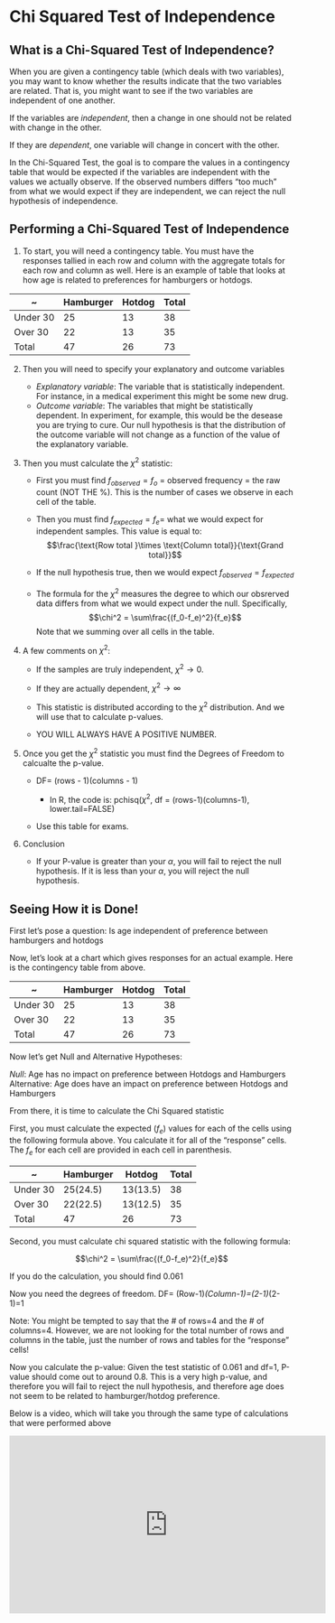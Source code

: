 # Chi Squared Test of Independence

## What is a Chi-Squared Test of Independence?

When you are given a contingency table (which deals with two variables), you may want to know whether the results indicate that the two variables are related. That is, you might want to see if the two variables are independent of one another.

If the variables are *independent*, then a change in one should not be related with change in the other.

If they are *dependent*, one variable will change in concert with the other.

In the Chi-Squared Test, the goal is to compare the values in a contingency table that would be expected if the variables are independent with the values we actually observe.  If the observed numbers differs "too much" from what we would expect if they are independent, we can reject the null hypothesis of independence.

## Performing a Chi-Squared Test of Independence

1. To start, you will need a contingency table. You must have the responses tallied in each row and column with the aggregate totals for each row and column as well.  Here is an example of table that looks at how age is related to preferences for hamburgers or hotdogs.

 
 ~ |Hamburger|Hotdog|Total|
-|-|-|-|
Under 30|25 |13 |38|
Over 30|22 |13 |35|
Total|47| 26 |73|
 
2. Then you will need to specify your explanatory and outcome variables
    - *Explanatory variable*: The variable that is statistically independent.  For instance, in a medical experiment this might be some new drug. 
    - *Outcome variable*: The variables that might be statistically dependent.  In experiment, for example, this would be the desease you are trying to cure.
Our null hypothesis is that the distribution of the outcome variable will not change as a function of the value of the explanatory variable.

3. Then you must calculate the $\chi^2$ statistic:


    - First you must find $f_{observed} = f_o$ = observed frequency = the raw count (NOT THE %).  This is the number of cases we observe in each cell of the table.

    - Then you must find $f_{expected} = f_e$= what we would expect for independent samples. This value is equal to:
$$\frac{\text{Row total }\times \text{Column total}}{\text{Grand total}}$$

    - If the null hypothesis true, then we would expect $f_{observed} = f_{expected}$

    - The formula for the $\chi^2$ measures the degree to which our obsrerved data differs from what we would expect under the null.  Specifically, $$\chi^2 = \sum\frac{(f_0-f_e)^2}{f_e}$$ Note that we summing over all cells in the table.


4. A few comments on $\chi^2$:

    - If the samples are truly independent, $\chi^2 \rightarrow 0$.

    - If they are actually dependent, $\chi^2 \rightarrow \infty$

    - This statistic is distributed according to the $\chi^2$ distribution. And we will use that to calculate p-values.

    - YOU WILL ALWAYS HAVE A POSITIVE NUMBER.

5. Once you get the $\chi^2$ statistic you must find the Degrees of Freedom to calcualte the p-value.

    - DF= (rows - 1)(columns - 1)

      - In R, the code is: pchisq($\chi^2$, df = (rows-1)(columns-1), lower.tail=FALSE)

    - Use this table for exams.

5. Conclusion

    - If your P-value is greater than your $\alpha$, you will fail to reject the null hypothesis. If it is less than your $\alpha$, you will reject the null hypothesis.

## Seeing How it is Done!

First let's pose a question: Is age independent of preference between hamburgers and hotdogs

Now, let's look at a chart which gives responses for an actual example.  Here is the contingency table from above.

~|Hamburger|Hotdog|Total|
-|-|-|-|
Under 30|25 |13 |38|
Over 30|22 |13 |35|
Total|47| 26 |73|
 
Now let's get Null and Alternative Hypotheses:

*Null*: Age has no impact on preference between Hotdogs and Hamburgers
Alternative: Age does have an impact on preference between Hotdogs and Hamburgers

From there, it is time to calculate the Chi Squared statistic

First, you must calculate the expected ($f_e$) values for each of the cells using the following formula above.  You calculate it for all of the "response" cells. The $f_e$ for each cell  are provided in each cell in parenthesis.  

~|Hamburger|Hotdog|Total|
-|-|-|-|
Under 30|25(24.5) |13(13.5) |38|
Over 30|22(22.5) |13(12.5) |35|
Total|47| 26 |73|
 
Second, you must calculate chi squared statistic with the following formula:

$$\chi^2 = \sum\frac{(f_0-f_e)^2}{f_e}$$

If you do the calculation, you should find 0.061

Now you need the degrees of freedom.  DF= (Row-1)*(Column-1)=(2-1)*(2-1)=1

Note: You might be tempted to say that the # of rows=4 and the # of columns=4. However, we are not looking for the total number of rows and columns in the table, just the number of rows and tables for the "response" cells!

Now you calculate the p-value: Given the test statistic of 0.061 and df=1, P-value should    come out to around 0.8. This is a very high p-value, and therefore you will fail to reject the null hypothesis, and therefore age does not seem to be related to hamburger/hotdog preference.

Below is a video, which will take you through the same type of calculations that were performed above

<iframe width="560" height="315" src="https://www.youtube/embed/hpWdDmgsIRE" frameborder="0" allowfullscreen></iframe>  

